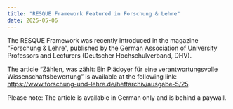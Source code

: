 ```yaml
---
title: "RESQUE Framework Featured in Forschung & Lehre"
date: 2025-05-06
---
```


The RESQUE Framework was recently introduced in the magazine "Forschung & Lehre", published by the German Association of University Professors and Lecturers (Deutscher Hochschulverband, DHV).

The article "Zählen, was zählt: Ein Plädoyer für eine verantwortungsvolle Wissenschaftsbewertung" is available at the following link:
[https://www.forschung-und-lehre.de/heftarchiv/ausgabe-5/25](https://www.forschung-und-lehre.de/heftarchiv/ausgabe-5/25).

Please note: The article is available in German only and is behind a paywall.


